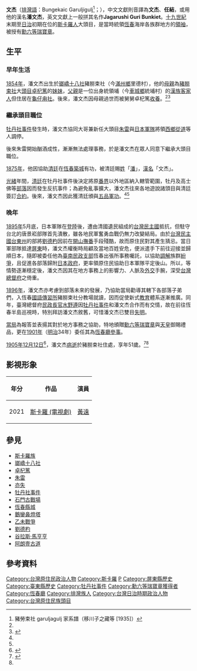 {{Infobox royalty
| name           = Bungekaic Garuljigulj
| title          = 瑯嶠十八社大頭目
| image          = [[File:Jagarushi_Guri_Bunkiet_2.jpg|300px]]
| caption = 潘文杰（中坐者）與其部屬
| succession     = 
| reign          = 1892-1905
| coronation     = 1892
| predecessor    = [[卓杞篤|卓杞篤]]
| successor      = [[潘阿別|潘阿別]]
| regent1 = 
| reg-type1 = 
| regent2 = 
| reg-type2 = 
| regent = 
| reg-type = 
| spouse        = Lukulj
| issue          = 潘阿別<br>Quvang Garuljigulj<br>Aljuyan Garuljigulj
| royal house    = 卡珞利谷家族（Garuljigulj）
| royal anthem   =
| father         = [[卓杞篤|Cuqicuq Garuljigulj]]（養父）
| mother         = 
| date of birth  = 1854年
| place of birth = [[豬朥束社|豬朥束社]]
| date of death  =明治38年（1905年）12月12日
| place of death = [[豬朥束社|豬朥束社]]
| place of burial= [[豬朥束社|豬朥束社]]
| signature      = 
|}}

'''文杰'''（[[排灣語|排灣語]]：Bungekaic Garuljigulj<ref>豬勞束社 garuljagulj 家系譜（移川子之藏等 [1935]）</ref>；{{Bd|1854年||1905年|12月12日}}），中文文獻則音譯為'''文杰'''、'''任結'''，或用他的漢名'''潘文杰'''，英文文獻上一般拼其名作'''Jagarushi Guri Bunkiet'''。[[十九世紀|十九世紀]]末期至[[台灣日治時期|日治]]初期在位的[[斯卡羅人|斯卡羅人]]大頭目，是當時統領[[恆春半島|恆春]]海岸各族群地方的[[台灣統治者|領袖]]，被授有[[勳六等|勳六等]][[瑞寶章|瑞寶章]]。

== 生平 ==

=== 早年生活 ===
[[1854年|1854年]]，潘文杰出生於[[瑯嶠十八社|瑯嶠十八社]]豬朥束社（今[[滿州鄉|滿州鄉]]里德村），他的[[母親|母親]]為[[豬朥束社|豬朥束社]]大[[頭目|頭目]][[卓杞篤|卓杞篤]]的[[妹妹|妹妹]]，[[父親|父親]]是一位出身統領埔（今[[車城鄉_(臺灣)|車城鄉]]統埔村）的[[臺灣漢人|漢族]][[客家裔臺灣人|客家人]]但住居在[[龜仔甪社|龜仔甪社]]。後來，潘文杰因母親過世而被舅舅卓杞篤[[收養|收養]]。<ref name=":0" /><ref name=":1">{{Cite web|url=http://210.240.125.35/citing/citing_content.asp?id=1855&keyword=%25BC%25EF%25A4%25E5%25AAN|title=臺灣原住民歷史語言文化大辭典網路版|accessdate=2017-10-14|work=210.240.125.35|archive-date=2019-05-20|archive-url=https://web.archive.org/web/20190520141426/http://210.240.125.35/citing/citing_content.asp?id=1855&keyword=%25BC%25EF%25A4%25E5%25AAN|dead-url=no}}</ref>

=== 繼承頭目職位 ===
[[牡丹社事件|牡丹社事件]]發生時，潘文杰協同大哥兼新任大頭目[[朱雷|朱雷]]與[[日本軍隊|日本軍隊]]將領[[西鄉從道|西鄉從道]]等人調停。

後來朱雷開始酗酒成性，漸漸無法處理事務，於是潘文杰在眾人同意下繼承大頭目職位。

[[1875年臺灣|1875年]]，他因協助[[清朝政府|清廷]]在[[恆春縣城|恆春築城]]有功，被清廷賜[[姓氏|姓]]「[[潘姓|潘]]」，[[漢名|漢名]]「文杰」。

[[光緒|光緒]]年間，[[清廷|清廷]]在牡丹社事件後決定將原[[番界|番界]]以外地區納入轄管範圍，牡丹及高士佛等[[部落|部落]]因而發生反抗事件；為避免亂事擴大，潘文杰往來各地遊說諸頭目與清廷簽訂[[合約|合約]]。後來，潘文杰因此獲清廷頒與[[清朝官職表|五品軍功]]。<ref name=":0" /><ref name=":1" />

=== 晚年 ===
[[1895年臺灣|1895年]]5月底，日本軍隊在[[登陸作戰|登陸]]後，遭由清國遺民組成的[[台灣民主國|台灣民主國]]抵抗，但駐守台北的唐景崧部隊首先潰散，雖各地民軍奮勇血戰仍無力改變結局。由於[[台灣民主國|台灣民主國]][[台東州|台東州]]的部將[[劉德杓|劉德杓]]因前在[[開山撫番|開山撫番]]手段殘酷，故而原住民對其產生猜忌。當日軍部隊抵達[[屏東縣|屏東]]時，潘文杰權衡時局顧及當地百姓安危，便派遣手下前往迎接並歸順日本，隨即被委任他為[[臺南民政支部|臺南民政支部]]恆春出張所事務囑託，以協助[[調解|調解]]族群[[紛爭|紛爭]]，且促進各部落歸附[[臺灣總督府|日本政府]]，更率領原住民協助日本軍隊平定後山。所以，等情勢逐漸穩定後，潘文杰因其在地方事務上的影響力、人脈及[[外交|外交]]手腕，深受[[台灣總督府|台灣總督府]]之倚重。

[[1896年臺灣|1896年]]，潘文杰亦考慮到部落未來的發展，乃協助當局勸導其轄下各部落子弟們，入恆春[[國語傳習所|國語傳習所]]豬朥束社分教場就讀，因而促使新式[[教育|教育]]體系逐漸推廣。同年，臺灣總督府[[民政長官|民政長官]][[水野遵|水野遵]]因[[牡丹社事件|牡丹社事件]]和潘文杰合作而有交情，故在前往恆春半島巡視時，特別拜訪潘文杰敘舊，可惜潘文杰已雙目[[失明|失明]]。

[[當局|當局]]為報答並表揚其對於地方事務之協助，特地頒贈[[勳六等|勳六等]][[瑞寶章|瑞寶章]]與[[明治天皇|天皇]]御賜禮品，更在[[1901年臺灣|1901年]]（[[明治|明治]]34年）委任其為[[恆春廳|恆春廳]][[參事|參事]]。

[[1905年臺灣|1905年]][[12月12日|12月12日]]<ref>{{Cite book|url=https://books.google.com.tw/books?id=-fS3AAAAQBAJ&pg=PA1908&lpg=PA1908&dq=%E6%BD%98%E6%96%87%E6%9D%B0&source=bl&ots=Z3YRxgm_TI&sig=sq7V5hPqnWszXVqqIdx2qUzi1Sg&hl=zh-TW&sa=X&ved=0ahUKEwjKvpK7_4jXAhXKwrwKHXJ2DiQ4ChDoAQhAMAY#v=onepage&q=%E6%BD%98%E6%96%87%E6%9D%B0&f=false|title=台灣史小事典|last=遠流台灣館╱編著|first=|date=2000|publisher=遠流出版|year=|isbn=9789573241614|location=|pages=|language=zh-TW|chapter=|access-date=2017-10-24|archive-date=2019-05-19|archive-url=https://web.archive.org/web/20190519133007/https://books.google.com.tw/books?id=-fS3AAAAQBAJ&pg=PA1908&lpg=PA1908&dq=%E6%BD%98%E6%96%87%E6%9D%B0&source=bl&ots=Z3YRxgm_TI&sig=sq7V5hPqnWszXVqqIdx2qUzi1Sg&hl=zh-TW&sa=X&ved=0ahUKEwjKvpK7_4jXAhXKwrwKHXJ2DiQ4ChDoAQhAMAY#v=onepage&q=%E6%BD%98%E6%96%87%E6%9D%B0&f=false|dead-url=no}}</ref>，潘文杰[[病逝|病逝]]於豬朥束社住處，享年51歲。<ref name=":0">{{Cite web|url=http://gushi.tw/%E3%80%90%E5%B0%8F%E7%9A%84%E8%87%BA%E7%81%A3%E5%8F%B2%E3%80%91%E6%BD%98%E6%96%87%E6%9D%B0%EF%BC%9A%E4%B8%80%E5%80%8B%E5%8E%9F%E4%BD%8F%E6%B0%91%E9%A0%98%E8%A2%96%E6%89%80%E7%B6%93%E6%AD%B7%E7%9A%8418/|title=【小的臺灣史】潘文杰：恆春原住民領袖所經歷的1895|accessdate=2017-10-14|author=|date=|work=故事|publisher=|language=zh-TW|archive-date=2019-06-10|archive-url=https://web.archive.org/web/20190610081042/https://gushi.tw/%e3%80%90%e5%b0%8f%e7%9a%84%e8%87%ba%e7%81%a3%e5%8f%b2%e3%80%91%e6%bd%98%e6%96%87%e6%9d%b0%ef%bc%9a%e4%b8%80%e5%80%8b%e5%8e%9f%e4%bd%8f%e6%b0%91%e9%a0%98%e8%a2%96%e6%89%80%e7%b6%93%e6%ad%b7%e7%9a%8418/|dead-url=no}}</ref><ref name=":1" />

==影視形象==
{| class="wikitable"
|-
! 年分 !! 作品 !! 演員
|-
| 2021 || [[斯卡羅_(電視劇)|斯卡羅 (電視劇)]] || [[黃遠|黃遠]]
|}
== 參見 ==
* [[斯卡羅族|斯卡羅族]]
* [[瑯嶠十八社|瑯嶠十八社]]
* [[卓杞篤|卓杞篤]]
* [[朱雷|朱雷]]
* [[亦失|亦失]]
* [[牡丹社事件|牡丹社事件]]
* [[石門古戰場|石門古戰場]]
* [[恆春縣城|恆春縣城]]
* [[鵝鑾鼻燈塔|鵝鑾鼻燈塔]]
* [[乙未戰爭|乙未戰爭]]
* [[劉德杓|劉德杓]]
* [[谷拉斯·馬亨亨|谷拉斯·馬亨亨]]
* [[阿朗壹古道|阿朗壹古道]]

== 參考資料 ==
{{reflist}}
{{臺灣統治者}}
{{authority control}}

[[Category:台灣原住民政治人物|Category:台灣原住民政治人物]]
[[Category:斯卡羅|Category:斯卡羅]]
[[Category:客家裔臺灣人|P]]
[[Category:屏東縣歷史|Category:屏東縣歷史]]
[[Category:臺東縣歷史|Category:臺東縣歷史]]
[[Category:牡丹社事件|Category:牡丹社事件]]
[[Category:勳六等瑞寶章獲得者|Category:勳六等瑞寶章獲得者]]
[[Category:恆春廳|Category:恆春廳]]
[[Category:排灣族人|Category:排灣族人]]
[[Category:台灣日治時期政治人物|Category:台灣日治時期政治人物]]
[[Category:台灣原住民族頭目|Category:台灣原住民族頭目]]